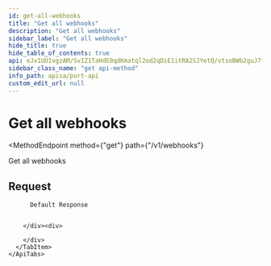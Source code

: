 ```yaml
---
id: get-all-webhooks
title: "Get all webhooks"
description: "Get all webhooks"
sidebar_label: "Get all webhooks"
hide_title: true
hide_table_of_contents: true
api: eJx1UU1vgzAM/SvIZ1TaHdE0qdKmatql2od2qDiE1itRA2SJYetQ/vtsoBWb2guJ7fec9x4dkNp7SDfwjnlR1wfIYvC4bZymI7c7yFE5dIJwqHaprgj3TpGuKw9ZYLRDb7lA3tLBzXwuxw791mkrKEjhHj9UYyh6HpEQQvwPskKKlDHR16DCQwwlUlHveLZH4tIqKrhI2kUyAXl0LTrfK22cYUBBZH2aJMrqGTNt7WimawgTXy/bAstB78ldB3S0yHSmPeGRN1eqlHrZsAqnf3rH3NaituAkmCU2dPVR93RNRvBrfi9arh8ZKsIGd4vZHBhra0+lqgQ+br9g+08uZ1mE35RYo/h5XtQ77cZINtAumHdewUYLfkgGXZcrj2/OhCDtzwad/FS+tspplYviTRYmWa8eXnmXamTxNJNDn8l4kbBPo0r6rTLNpbB6cP8N8RXKLWcVceJ3Z/gwuUoYsz+hJZAshPAL4i7uYA==
sidebar_class_name: "get api-method"
info_path: apisa/port-api
custom_edit_url: null
---
```



<h1
  className={"openapi__heading"}
>
  Get all webhooks
</h1>

<MethodEndpoint
  method={"get"}
  path={"/v1/webhooks"}
>
  
</MethodEndpoint>



Get all webhooks

## Request

<div>
  <div>
    <ApiTabs
      label={undefined}
      id={undefined}
    >
      <TabItem
        label={"200"}
        value={"200"}
      >
        <div>
          
          
          Default Response
          
          
        </div><div>
          
        </div>
      </TabItem>
    </ApiTabs>
  </div>
</div>
      